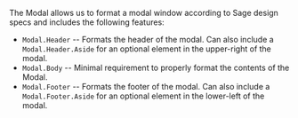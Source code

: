 
<Meta title="Sage/Modal/Notes" />

The Modal allows us to format a modal window according to Sage design specs and includes the following features:

- `Modal.Header` -- Formats the header of the modal. Can also include a `Modal.Header.Aside` for an optional element in the upper-right of the modal.
- `Modal.Body` -- Minimal requirement to properly format the contents of the Modal.
- `Modal.Footer` -- Formats the footer of the modal. Can also include a `Modal.Footer.Aside` for an optional element in the lower-left of the modal.
